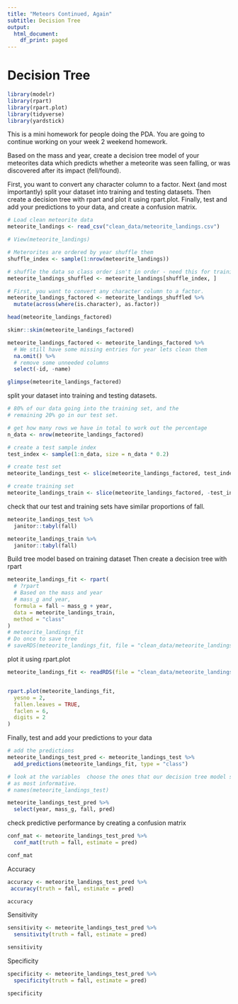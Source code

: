 ```yaml
---
title: "Meteors Continued, Again"
subtitle: Decision Tree
output:
  html_document:
    df_print: paged
---
```

# Decision Tree
```r
library(modelr)
library(rpart)
library(rpart.plot)
library(tidyverse)
library(yardstick)
```

This is a mini homework for people doing the PDA. You are going to continue 
working on your week 2 weekend homework.

Based on the mass and year, create a decision tree model of your meteorites 
data which predicts whether a meteorite was seen falling, or was discovered 
after its impact (fell/found).

First, you want to convert any character column to a factor. Next (and most 
importantly) split your dataset into training and testing datasets. Then 
create a decision tree with rpart and plot it using rpart.plot. Finally, test 
and add your predictions to your data, and create a confusion matrix.

```r
# Load clean meteorite data
meteorite_landings <- read_csv("clean_data/meteorite_landings.csv")
```

```r
# View(meteorite_landings)

# Meterorites are ordered by year shuffle them
shuffle_index <- sample(1:nrow(meteorite_landings))

# shuffle the data so class order isn't in order - need this for training/testing split later on
meteorite_landings_shuffled <- meteorite_landings[shuffle_index, ]

# First, you want to convert any character column to a factor.
meteorite_landings_factored <- meteorite_landings_shuffled %>%
  mutate(across(where(is.character), as.factor))

head(meteorite_landings_factored)

skimr::skim(meteorite_landings_factored)

meteorite_landings_factored <- meteorite_landings_factored %>%
  # We still have some missing entries for year lets clean them
  na.omit() %>%
  # remove some unneeded columns
  select(-id, -name)

glimpse(meteorite_landings_factored)
```
split your dataset into training and testing datasets.


```r
# 80% of our data going into the training set, and the
# remaining 20% go in our test set.

# get how many rows we have in total to work out the percentage
n_data <- nrow(meteorite_landings_factored)

# create a test sample index
test_index <- sample(1:n_data, size = n_data * 0.2)

# create test set
meteorite_landings_test <- slice(meteorite_landings_factored, test_index)

# create training set
meteorite_landings_train <- slice(meteorite_landings_factored, -test_index)
```


 check that our test and training sets have similar proportions of 
fall. 

```r
meteorite_landings_test %>%
  janitor::tabyl(fall)
```

```r
meteorite_landings_train %>%
  janitor::tabyl(fall)
```

Build tree model based on training dataset
Then create a decision tree with rpart

```r
meteorite_landings_fit <- rpart(
  # ?rpart
  # Based on the mass and year
  # mass_g and year,
  formula = fall ~ mass_g + year,
  data = meteorite_landings_train,
  method = "class"
)
# meteorite_landings_fit
# Do once to save tree
# saveRDS(meteorite_landings_fit, file = "clean_data/meteorite_landings_fit.RDS")
```
plot it using rpart.plot

```r
meteorite_landings_fit <- readRDS(file = "clean_data/meteorite_landings_fit.RDS")


rpart.plot(meteorite_landings_fit,
  yesno = 2,
  fallen.leaves = TRUE,
  faclen = 6,
  digits = 2
)
```

Finally, test and add your predictions to your data


```r
# add the predictions
meteorite_landings_test_pred <- meteorite_landings_test %>%
  add_predictions(meteorite_landings_fit, type = "class")

# look at the variables  choose the ones that our decision tree model showed
# as most informative.
# names(meteorite_landings_test)

meteorite_landings_test_pred %>%
  select(year, mass_g, fall, pred)
```

check predictive performance by creating a confusion matrix
```r

conf_mat <- meteorite_landings_test_pred %>%
  conf_mat(truth = fall, estimate = pred)

conf_mat
```
Accuracy

```r
accuracy <- meteorite_landings_test_pred %>%
 accuracy(truth = fall, estimate = pred)

accuracy 
```
Sensitivity

```r
sensitivity <- meteorite_landings_test_pred %>%
  sensitivity(truth = fall, estimate = pred)

sensitivity
```
Specificity

```r
specificity <- meteorite_landings_test_pred %>%
  specificity(truth = fall, estimate = pred)

specificity
```

